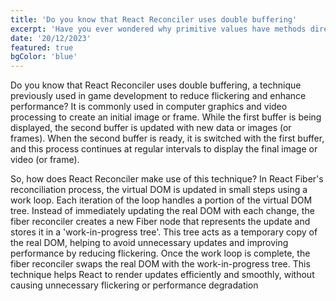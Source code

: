 ```yaml
---
title: 'Do you know that React Reconciler uses double buffering'
excerpt: 'Have you ever wondered why primitive values have methods directly associated with them? '
date: '20/12/2023'
featured: true
bgColor: 'blue'
---
```


Do you know that React Reconciler uses double buffering, a technique previously used in game development to reduce flickering and enhance performance? It is commonly used in computer graphics and video processing to create an initial image or frame. While the first buffer is being displayed, the second buffer is updated with new data or images (or frames). When the second buffer is ready, it is switched with the first buffer, and this process continues at regular intervals to display the final image or video (or frame).

So, how does React Reconciler make use of this technique? In React Fiber's reconciliation process, the virtual DOM is updated in small steps using a work loop. Each iteration of the loop handles a portion of the virtual DOM tree. Instead of immediately updating the real DOM with each change, the fiber reconciler creates a new Fiber node that represents the update and stores it in a 'work-in-progress tree'. This tree acts as a temporary copy of the real DOM, helping to avoid unnecessary updates and improving performance by reducing flickering. Once the work loop is complete, the fiber reconciler swaps the real DOM with the work-in-progress tree.
This technique helps React to render updates efficiently and smoothly, without causing unnecessary flickering or performance degradation

